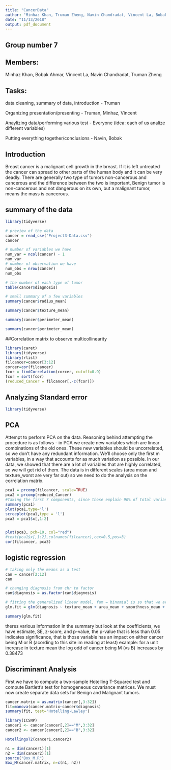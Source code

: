 ```yaml
---
title: "CancerData"
author: "Minhaz Khan, Truman Zheng, Navin Chandradat, Vincent La, Bobak Ahmar"
date: "11/13/2018"
output: pdf_document
---
```


## Group number 7
## Members:
Minhaz Khan,
Bobak Ahmar,
Vincent La,
Navin Chandradat,
Truman Zheng

## Tasks:
data cleaning, summary of data, introduction - Truman

Organizing presentation/presenting - Truman, Minhaz, Vincent

Anaylizing data/performing various test - Everyone 
(idea: each of us analize different variables)

Putting everything together/conclusions - Navin, Bobak


## Introduction
Breast cancer is a malignant cell growth in the breast. If it is left untreated the cancer can spread to other parts of the human body and it can be very deadly. There are generally two type of tumors non-cancerous and cancerous and the difference between the two is important, Benign tumor is non-cancerous and not dangerous on its own, but a malignant tumor, means the mass is cancerous.


## summary of the data
```r
library(tidyverse)
```

```r
# preview of the data
cancer = read_csv("Project3-Data.csv")
cancer
```
```r
# number of variables we have
num_var = ncol(cancer) - 1
num_var
# number of observation we have
num_obs = nrow(cancer)
num_obs
```

```r
# the number of each type of tumor
table(cancer$diagnosis)
```

```r
# small summary of a few variables
summary(cancer$radius_mean)

summary(cancer$texture_mean)

summary(cancer$perimeter_mean)

summary(cancer$perimeter_mean)
```

##Correlation matrix to observe multicollinearity 
```r
library(caret)
library(tidyverse)
library(rlist)
filcancer=cancer[3:12]
corcer=cor(filcancer)
fcor = findCorrelation(corcer, cutoff=0.9)
fcor = sort(fcor)
(reduced_Cancer = filcancer[,-c(fcor)])
```
## Analyzing Standard error
```r
library(tidyverse)

```



## PCA
Attempt to perform PCA on the data. Reasoning behind attempting the procedure is
as follows - in PCA we create new variables which are linear combinations of the old ones. These new variables should be uncorrelated, so we don't have any redundant information. We'll choose only the first m variables, in a way that accounts for as much variation as possible. In our data, we showed that there are a lot of variables that are highly correlated, so we will get rid of them. The data is in different scales (area mean and texture_worst are very far out) so we need to do the analysis on the correlation matrix.
```r
pca1 = prcomp(filcancer, scale=TRUE)
pca2 = prcomp(reduced_Cancer)
#Taking the first 7 components, since those explain 90% of total variance.
summary(pca1)
plot(pca1,type='l')
screeplot(pca1,type = 'l')
pca3 = pca1$x[,1:2]


plot(pca3, pch=10, col="red")
#text(pca1$x[,1:2],colnames(filcancer),cex=0.5,pos=3)
cor(filcancer, pca3)
```


## logistic regression
```r
# taking only the means as a test
can = cancer[2:12]
can

# changing diagnosis from chr to factor
can$diagnosis = as.factor(can$diagnosis)

# fitting the generalized linear model, fam = binomial is so that we are doing a logistic regression
glm.fit = glm(diagnosis ~ texture_mean + area_mean + smoothness_mean + compactness_mean + concavity_mean + symmetry_mean + fractal_dimension_mean + radius_mean + perimeter_mean + concave points_mean, data=can, family=binomial)

summary(glm.fit)
```
theres various information in the summary but look at the coefficients, we have estimate, SE, z-score, and p-value, the p-value that is less than 0.05 indicates significance, that is those variable has an impact on either cancer being M or B (acording to this site im reading at least)
example: for a unit increase in texture mean the log odd of cancer being M (vs B) increases by 0.38473


## Discriminant Analysis
First we have to compute a two-sample Hotelling T-Squared test and compute Bartlett's test for homogeneous covariance matrices. We must now create separate data sets for Benign and Malignant tumors.
```r
cancer.matrix = as.matrix(cancer[,3:32])
fit=manova(cancer.matrix~cancer$diagnosis)
summary(fit, test="Hotelling-Lawley")

library(ICSNP)
cancer1 <- cancer[cancer[,2]=="M",3:32]
cancer2 <- cancer[cancer[,2]=="B",3:32]

HotellingsT2(cancer1,cancer2)

n1 = dim(cancer1)[1]
n2 = dim(cancer2)[1]
source("Box_M.R")
Box_M(cancer.matrix, n=c(n1, n2))
```

